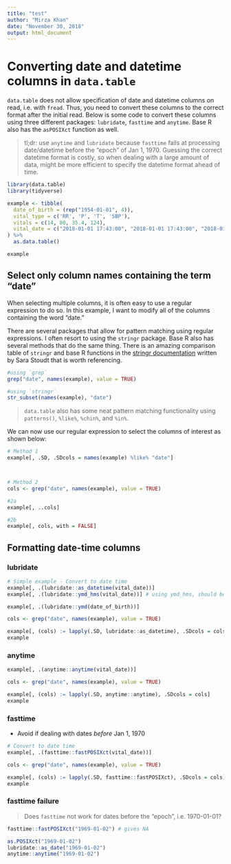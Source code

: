 ```yaml
---
title: "test"
author: "Mirza Khan"
date: "November 30, 2018"
output: html_document
---
```


# Converting date and datetime columns in `data.table`

`data.table` does not allow specification of date and datetime columns on read, i.e. with `fread`. Thus, you need to convert these columns to the correct format after the initial read. Below is some code to convert these columns using three different packages: `lubridate`, `fasttime` and `anytime`. Base R also has the `asPOSIXct` function as well.

> tl;dr: use `anytime` and `lubridate` because `fasttime` fails at processing date/datetime before the "epoch" of Jan 1, 1970.
> Guessing the correct datetime format is costly, so when dealing with a large amount of data, might be more efficient to specify the datetime format ahead of time.


```r
library(data.table)
library(tidyverse)

example <- tibble(
  date_of_birth = (rep("1954-01-01", 4)),
  vital_type = c('RR', 'P', 'T', 'SBP'),
  vitals = c(14, 80, 35.4, 124), 
  vital_date = c("2018-01-01 17:43:00", "2018-01-01 17:43:00", "2018-01-01 17:43:00", "2018-01-01 17:50:00")
) %>% 
  as.data.table()

example
```


## Select only column names containing the term "date"

When selecting multiple columns, it is often easy to use a regular expression to do so. In this example, I want to modify all of the columns containing the word "date."

There are several packages that allow for pattern matching using regular expressions. I often resort to using the `stringr` package. Base R also has several methods that do the same thing. There is an amazing comparison table of `stringr` and base R functions in the [stringr documentation](https://stringr.tidyverse.org/articles/from-base.html) written by Sara Stoudt that is worth referencing.

```r
#using `grep`
grep("date", names(example), value = TRUE)

#using `stringr`
str_subset(names(example), "date")
```

> `data.table` also has some neat pattern matching functionality using `patterns()`, `%like%`, `%chin%`, and `%in%`.

We can now use our regular expression to select the columns of interest as shown below:

```r
# Method 1
example[, .SD, .SDcols = names(example) %like% "date"]



# Method 2
cols <- grep("date", names(example), value = TRUE)

#2a
example[, ..cols]

#2b
example[, cols, with = FALSE]
```


## Formatting date-time columns


### lubridate

```r
# Simple example - Convert to date time
example[, .(lubridate::as_datetime(vital_date))]
example[, .(lubridate::ymd_hms(vital_date))] # using ymd_hms, should be faster to specify format

example[, .(lubridate::ymd(date_of_birth))]
```

```r
cols <- grep("date", names(example), value = TRUE)

example[, (cols) := lapply(.SD, lubridate::as_datetime), .SDcols = cols]
example
```

### anytime

```r
example[, .(anytime::anytime(vital_date))]
```

```r
cols <- grep("date", names(example), value = TRUE)

example[, (cols) := lapply(.SD, anytime::anytime), .SDcols = cols]
example
```



### fasttime

- Avoid if dealing with dates _before_ Jan 1, 1970

```r
# Convert to date time
example[, .(fasttime::fastPOSIXct(vital_date))]
```

```r
cols <- grep("date", names(example), value = TRUE)

example[, (cols) := lapply(.SD, fasttime::fastPOSIXct), .SDcols = cols]
example
```

### fasttime failure

> Does `fasttime` not work for dates before the "epoch", i.e. 1970-01-01?

```r
fasttime::fastPOSIXct("1969-01-02") # gives NA

as.POSIXct("1969-01-02")
lubridate::as_date("1969-01-02")
anytime::anytime("1969-01-02")
```

